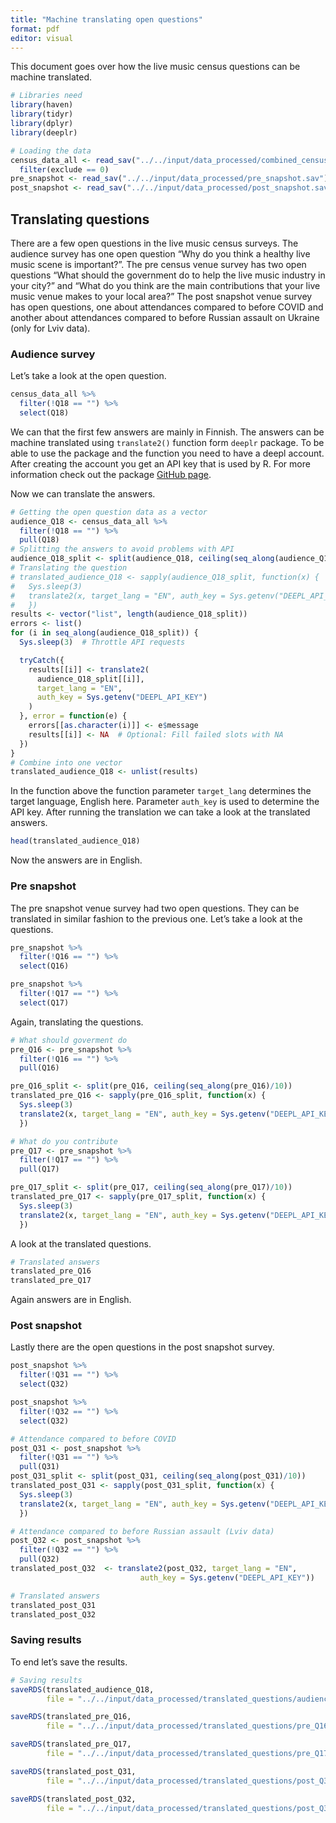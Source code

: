 ```yaml
---
title: "Machine translating open questions"
format: pdf
editor: visual
---
```


This document goes over how the live music census questions can be machine translated.

```r
# Libraries need
library(haven)
library(tidyr)
library(dplyr)
library(deeplr)
```

```r
# Loading the data
census_data_all <- read_sav("../../input/data_processed/combined_census_data.sav") %>%
  filter(exclude == 0)
pre_snapshot <- read_sav("../../input/data_processed/pre_snapshot.sav")
post_snapshot <- read_sav("../../input/data_processed/post_snapshot.sav")
```

## Translating questions

There are a few open questions in the live music census surveys. The audience survey has one open question "Why do you think a healthy live music scene is important?". The pre census venue survey has two open questions "What should the government do to help the live music industry in your city?" and "What do you think are the main contributions that your live music venue makes to your local area?" The post snapshot venue survey has open questions, one about attendances compared to before COVID and another about attendances compared to before Russian assault on Ukraine (only for Lviv data).

### Audience survey

Let's take a look at the open question.

```r
census_data_all %>% 
  filter(!Q18 == "") %>%
  select(Q18)
```

We can that the first few answers are mainly in Finnish. The answers can be machine translated using `translate2()` function form `deeplr` package. To be able to use the package and the function you need to have a deepl account. After creating the account you get an API key that is used by R. For more information check out the package [GitHub page](https://github.com/zumbov2/deeplr).

Now we can translate the answers.

```r
# Getting the open question data as a vector
audience_Q18 <- census_data_all %>%
  filter(!Q18 == "") %>%
  pull(Q18)
# Splitting the answers to avoid problems with API
audience_Q18_split <- split(audience_Q18, ceiling(seq_along(audience_Q18)/5))
# Translating the question
# translated_audience_Q18 <- sapply(audience_Q18_split, function(x) {
#   Sys.sleep(3)
#   translate2(x, target_lang = "EN", auth_key = Sys.getenv("DEEPL_API_KEY"))
#   })
results <- vector("list", length(audience_Q18_split))
errors <- list()
for (i in seq_along(audience_Q18_split)) {
  Sys.sleep(3)  # Throttle API requests

  tryCatch({
    results[[i]] <- translate2(
      audience_Q18_split[[i]],
      target_lang = "EN",
      auth_key = Sys.getenv("DEEPL_API_KEY")
    )
  }, error = function(e) {
    errors[[as.character(i)]] <- e$message
    results[[i]] <- NA  # Optional: Fill failed slots with NA
  })
}
# Combine into one vector
translated_audience_Q18 <- unlist(results)
```

In the function above the function parameter `target_lang` determines the target language, English here. Parameter `auth_key` is used to determine the API key. After running the translation we can take a look at the translated answers.

```r
head(translated_audience_Q18)
```

Now the answers are in English.

### Pre snapshot

The pre snapshot venue survey had two open questions. They can be translated in similar fashion to the previous one. Let's take a look at the questions.

```r
pre_snapshot %>% 
  filter(!Q16 == "") %>%
  select(Q16)

pre_snapshot %>% 
  filter(!Q17 == "") %>%
  select(Q17)
```

Again, translating the questions.

```r
# What should goverment do
pre_Q16 <- pre_snapshot %>%
  filter(!Q16 == "") %>%
  pull(Q16)

pre_Q16_split <- split(pre_Q16, ceiling(seq_along(pre_Q16)/10))
translated_pre_Q16 <- sapply(pre_Q16_split, function(x) {
  Sys.sleep(3)
  translate2(x, target_lang = "EN", auth_key = Sys.getenv("DEEPL_API_KEY"))
  })

# What do you contribute
pre_Q17 <- pre_snapshot %>%
  filter(!Q17 == "") %>%
  pull(Q17)

pre_Q17_split <- split(pre_Q17, ceiling(seq_along(pre_Q17)/10))
translated_pre_Q17 <- sapply(pre_Q17_split, function(x) {
  Sys.sleep(3)
  translate2(x, target_lang = "EN", auth_key = Sys.getenv("DEEPL_API_KEY"))
  })
```

A look at the translated questions.

```r
# Translated answers
translated_pre_Q16
translated_pre_Q17
```

Again answers are in English.

### Post snapshot

Lastly there are the open questions in the post snapshot survey.

```r
post_snapshot %>% 
  filter(!Q31 == "") %>%
  select(Q32)

post_snapshot %>% 
  filter(!Q32 == "") %>%
  select(Q32)
```

```r
# Attendance compared to before COVID
post_Q31 <- post_snapshot %>%
  filter(!Q31 == "") %>%
  pull(Q31)
post_Q31_split <- split(post_Q31, ceiling(seq_along(post_Q31)/10))
translated_post_Q31 <- sapply(post_Q31_split, function(x) {
  Sys.sleep(3)
  translate2(x, target_lang = "EN", auth_key = Sys.getenv("DEEPL_API_KEY"))
  })

# Attendance compared to before Russian assault (Lviv data)
post_Q32 <- post_snapshot %>%
  filter(!Q32 == "") %>%
  pull(Q32)
translated_post_Q32  <- translate2(post_Q32, target_lang = "EN",
                             auth_key = Sys.getenv("DEEPL_API_KEY"))
```

```r
# Translated answers
translated_post_Q31
translated_post_Q32
```

### Saving results

To end let's save the results.

```r
# Saving results
saveRDS(translated_audience_Q18,
        file = "../../input/data_processed/translated_questions/audience_Q18.rds")

saveRDS(translated_pre_Q16,
        file = "../../input/data_processed/translated_questions/pre_Q16.rds")

saveRDS(translated_pre_Q17,
        file = "../../input/data_processed/translated_questions/pre_Q17.rds")

saveRDS(translated_post_Q31,
        file = "../../input/data_processed/translated_questions/post_Q31.rds")

saveRDS(translated_post_Q32,
        file = "../../input/data_processed/translated_questions/post_Q32.rds")
```
